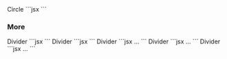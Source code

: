 

<Demo>
	<Demo.Title>Circle</Demo.Title>
	<Demo.Preview resize>
		<Divider type="circle1" c="black"/>
		<Divider type="circle2" c="black"/>
		<Divider type="circle3" c="black"/>
	</Demo.Preview>
	<Demo.Code>
		```jsx
		<Divider type="circle1" c="black"/>
		<Divider type="circle2" c="black"/>
		<Divider type="circle3" c="black"/>
		```
	</Demo.Code>
</Demo>



### More

<Demo>
	<Demo.Title>Divider</Demo.Title>
	<Demo.Preview resize alignfull>
		<Box alignfull bgc="#e5e5e5" c="black">
			<Divider type="circle1" c="white" position="top" level={2}/>
			<Box isFlow pY={40} pX={40}>
				<DammyText />
				<DammyText length="l" />
			</Box>
			<Divider type="circle1" c="white" level={2}/>
		</Box>
	</Demo.Preview>
	<Demo.Code>
		```jsx
		<Box alignfull bgc="#e5e5e5" c="black">
			<Divider type="circle1" c="white" position="top" level={2}/>
			<Box isFlow pY={40} pX={40}>
				<DammyText />
				<DammyText length="l" />
			</Box>
			<Divider type="circle1" c="white" level={2}/>
		</Box>
		```
	</Demo.Code>
</Demo>

<Demo>
	<Demo.Title>Divider</Demo.Title>
	<Demo.Preview resize alignfull>
		<Box alignfull bgc="#e5e5e5" c="black">
			<Divider type="circle1" c="white" position="top" level={-2}/>
			<Box isFlow pY={40} pX={40}>
				<DammyText />
				<DammyText length="l" />
			</Box>
			<Divider type="circle1" c="white" level={-2}/>
		</Box>
	</Demo.Preview>
	<Demo.Code>
		```jsx
		<Box alignfull bgc="#e5e5e5" c="black">
			<Divider type="circle1" c="white" position="top" level={-2}/>
			<Box isFlow pY={40} pX={40}>
				<DammyText />
				<DammyText length="l" />
			</Box>
			<Divider type="circle1" c="white" level={-2}/>
		</Box>
		```
	</Demo.Code>
</Demo>


<Demo>
	<Demo.Title>Divider</Demo.Title>
	<Demo.Preview resize alignfull>
		<Box alignfull bgc="#e5e5e5" c="black">
			<Divider type="circle2" c="white" level={2} stretch={1.5} offset="25%" position="top" />
			<Box isFlow pY={40} pX={40}>
				<DammyText />
				<DammyText length="l" />
			</Box>
			<Divider type="circle2" c="white" level={2} stretch={1.5} offset="-25%" />
		</Box>
	</Demo.Preview>
	<Demo.Code>
		```jsx
		<Box alignfull bgc="#e5e5e5" c="black">
			<Divider type="circle2" c="white" level={2} stretch={1.5} offset="25%" position="top" />
			<Box isFlow pY={40} pX={40}>...</Box>
			<Divider type="circle2" c="white" level={2} stretch={1.5} offset="-25%" />
		</Box>
		```
	</Demo.Code>
</Demo>


<Demo>
	<Demo.Title>Divider</Demo.Title>
	<Demo.Preview resize alignfull>
		<Box alignfull bgc="#e5e5e5" c="black">
			<Divider type="circle2" c="white" level={-2} stretch={1.5} offset="25%" position="top" />
			<Box isFlow pY={40} pX={40}>
				<DammyText />
				<DammyText length="l" />
			</Box>
			<Divider type="circle2" c="white" level={-2} stretch={1.5} offset="-25%" />
		</Box>
	</Demo.Preview>
	<Demo.Code>
		```jsx
		<Box alignfull bgc="#e5e5e5" c="black">
			<Divider type="circle2" c="white" level={-2} stretch={1.5} offset="25%" position="top" />
			<Box isFlow pY={40} pX={40}>...</Box>
			<Divider type="circle2" c="white" level={-2} stretch={1.5} offset="-25%" />
		</Box>
		```
	</Demo.Code>
</Demo>



<Demo>
	<Demo.Title>Divider</Demo.Title>
	<Demo.Preview resize alignfull>
		<Box alignfull bgc="#e5e5e5" c="black">
			<Divider type="circle3" c="white" level={3} position="top" />
			<Box isFlow pY={40} pX={40}>
				<DammyText />
				<DammyText length="l" />
			</Box>
			<Divider type="circle3" c="white" level={-3} />
		</Box>
	</Demo.Preview>
	<Demo.Code>
		```jsx
		<Box alignfull bgc="#e5e5e5" c="black">
			<Divider type="circle3" c="white" level={3} position="top" />
			<Box isFlow pY={40} pX={40}>...</Box>
			<Divider type="circle3" c="white" level={-3} />
		</Box>
		```
	</Demo.Code>
</Demo>
